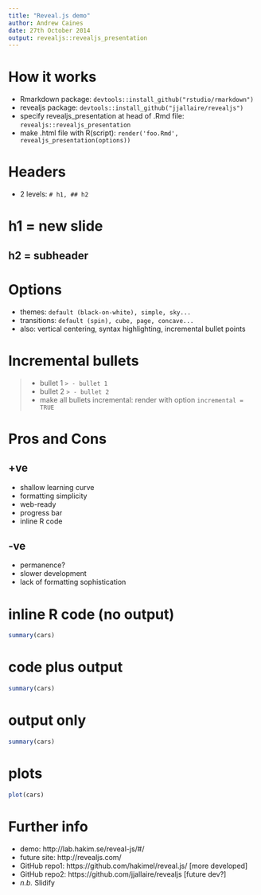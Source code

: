 ```yaml
---
title: "Reveal.js demo"
author: Andrew Caines
date: 27th October 2014
output: revealjs::revealjs_presentation
---
```


# How it works
- Rmarkdown package: `devtools::install_github("rstudio/rmarkdown")`
- revealjs package: `devtools::install_github("jjallaire/revealjs")`
- specify revealjs_presentation at head of .Rmd file: `revealjs::revealjs_presentation`
- make .html file with R(script): `render('foo.Rmd', revealjs_presentation(options))`


# Headers
- 2 levels: `# h1, ## h2`

# h1 = new slide

## h2 = subheader


# Options
- themes: `default (black-on-white), simple, sky...`
- transitions: `default (spin), cube, page, concave...`
- also: vertical centering, syntax highlighting, incremental bullet points


# Incremental bullets
> - bullet 1 `> - bullet 1`
> - bullet 2 `> - bullet 2`
> - make all bullets incremental: render with option `incremental = TRUE`


# Pros and Cons

## +ve
- shallow learning curve
- formatting simplicity
- web-ready
- progress bar
- inline R code

## -ve
- permanence?
- slower development
- lack of formatting sophistication


# inline R code (no output)
```r
summary(cars)
```


# code plus output
```r
summary(cars)
```


# output only
```r
summary(cars)
```


# plots
```r
plot(cars)
```


# Further info
- demo: http://lab.hakim.se/reveal-js/#/
- future site: http://revealjs.com/
- GitHub repo1: https://github.com/hakimel/reveal.js/ [more developed]
- GitHub repo2: https://github.com/jjallaire/revealjs [future dev?]
- _n.b._ Slidify
